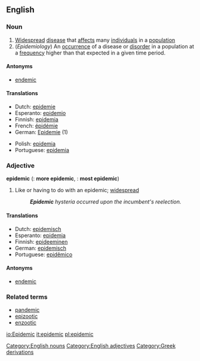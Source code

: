 ==English==

===Noun===
{{en-noun-reg}}

# [[widespread|Widespread]] [[disease]] that [[affect]]s many [[individual]]s in a [[population]]
# (''Epidemiology'') An [[occurrence]] of a disease or [[disorder]] in a population at a [[frequency]] higher than that expected in a given time period.
====Antonyms====
*[[endemic]]

====Translations====
{{top}}
*Dutch: [[epidemie]]
*Esperanto: [[epidemio]]
*Finnish: [[epidemia]]
*French: [[épidémie]]
*German: [[Epidemie]] {{f}} (1)
{{mid}}
*Polish: [[epidemia]]
*Portuguese: [[epidemia]] {{f}}
{{bottom}}

===Adjective===
'''epidemic'''  ({{compar}}: '''more epidemic''', {{superl}}: '''most epidemic''')

# Like or having to do with an epidemic; [[widespread]]
#:'''''Epidemic''' hysteria occurred upon the incumbent's reelection.''

====Translations====
*Dutch: [[epidemisch]]
*Esperanto: [[epidemia]]
*Finnish: [[epideeminen]]
*German: [[epidemisch]]
*Portuguese: [[epidêmico]]

====Antonyms====
*[[endemic]]

===Related terms===
*[[pandemic]]
*[[epizootic]]
*[[enzootic]]

[[Category:English nouns]]
[[Category:English adjectives]]
[[Category:Greek derivations]]

[[io:Epidemic]]
[[it:epidemic]]
[[pl:epidemic]]